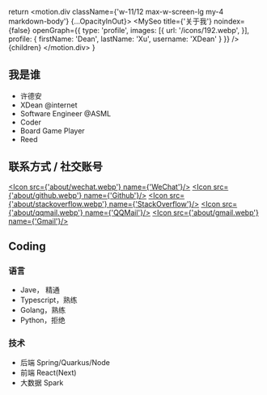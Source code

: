 
  return <motion.div className={'w-11/12 max-w-screen-lg my-4 markdown-body'} {...OpacityInOut}>
    <MySeo
      title={'关于我'}
      noindex={false}
      openGraph={{
        type: 'profile',
        images: [{
          url: '/icons/192.webp',
        }],
        profile: {
          firstName: 'Dean',
          lastName: 'Xu',
          username: 'XDean'
        }
      }}
    />
    {children}
    <GithubComment/>
  </motion.div>
}

## 我是谁

- 许德安
- XDean @internet
- Software Engineer @ASML
- Coder
- Board Game Player
- Reed

## 联系方式 / 社交账号


[<Icon src={'about/wechat.webp'} name={'WeChat'}/>](/about/wechat-qr.webp)
[<Icon src={'about/github.webp'} name={'Github'}/>](https://github.com/XDean)
[<Icon src={'about/stackoverflow.webp'} name={'StackOverflow'}/>](https://stackoverflow.com/users/7803527/dean-xu)
[<Icon src={'about/qqmail.webp'} name={'QQMail'}/>](mailto:373216024@qq.com)
[<Icon src={'about/gmail.webp'} name={'Gmail'}/>](mailto:xuda1107@gmail.com)

## Coding

### 语言

- Jave， 精通
- Typescript，熟练
- Golang，熟练
- Python，拒绝

### 技术

- 后端 Spring/Quarkus/Node
- 前端 React(Next)
- 大数据 Spark